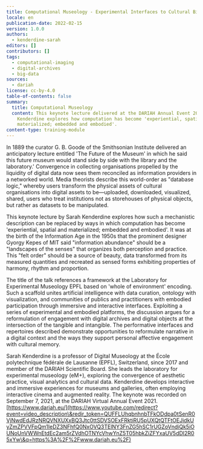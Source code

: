 ```yaml
---
title: Computational Museology - Experimental Interfaces to Cultural Big Data
locale: en
publication-date: 2022-02-15
version: 1.0.0
authors:
  - kenderdine-sarah
editors: []
contributors: []
tags:
  - computational-imaging
  - digital-archives
  - big-data
sources:
  - dariah
license: cc-by-4.0
table-of-contents: false
summary:
  title: Computational Museology
  content: This keynote lecture delivered at the DARIAH Annual Event 2021 by Sarah
    Kenderdine explores how computation has become 'experiential, spatial and
    materialized; embedded and embodied'.
content-type: training-module
---
```

In 1889 the curator G. B. Goode of the Smithsonian Institute delivered an anticipatory lecture entitled 'The Future of the Museum' in which he said this future museum would stand side by side with the library and the laboratory.' Convergence in collecting organisations propelled by the liquidity of digital data now sees them reconciled as information providers in a networked world. Media theorists describe this world-order as "database logic," whereby users transform the physical assets of cultural organisations into digital assets to be—uploaded, downloaded, visualized, shared, users who treat institutions not as storehouses of physical objects, but rather as datasets to be manipulated.

This keynote lecture by Sarah Kenderdine explores how such a mechanistic description can be replaced by ways in which computation has become 'experiential, spatial and materialized; embedded and embodied'. It was at the birth of the Information Age in the 1950s that the prominent designer Gyorgy Kepes of MIT said "information abundance" should be a "landscapes of the senses" that organizes both perception and practice. This "felt order" should be a source of beauty, data transformed from its measured quantities and recreated as sensed forms exhibiting properties of harmony, rhythm and proportion.

The title of the talk references a framework at the Laboratory for Experimental Museology EPFL based on 'whole of environment' encoding. Such a scaffold unites artificial intelligence with data curation, ontology with visualization, and communities of publics and practitioners with embodied participation through immersive and interactive interfaces. Exploiting a series of experimental and embodied platforms, the discussion argues for a reformulation of engagement with digital archives and digital objects at the intersection of the tangible and intangible. The performative interfaces and repertoires described demonstrate opportunities to reformulate narrative in a digital context and the ways they support personal affective engagement with cultural memory.

Sarah Kenderdine is a professor of Digital Museology at the École polytechnique fédérale de Lausanne (EPFL), Switzerland, since 2017 and member of the DARIAH Scientific Board. She leads the laboratory for experimental museology (eM+), exploring the convergence of aesthetic practice, visual analytics and cultural data. Kenderdine develops interactive and immersive experiences for museums and galleries, often employing interactive cinema and augmented reality. The keynote was recorded on September 7, 2021, at the DARIAH Virtual Annual Event 2021. [https://www.dariah.eu/](https://www.youtube.com/redirect?event=video_description\&redir_token=QUFFLUhqbnhnbTFkODdpa0tSenR0VjNwdEdJRzNRQVNXUXxBQ3Jtc0ttSDVSOExFRktiRU5pUXQtQTFtOEJidkUyZmZPVVFpQm1IeDZ3NFhfQ0NxOVQ3TElNY3FnZG5hSC1rUGZoVndiQk5iOUNoUnVWWnEtdEc2am5rZVdhOTNYcVhwYnZ5T05hbkZiZFYxaUV5dDl2R05xYw\&q=https%3A%2F%2Fwww.dariah.eu%2F)

<VideoCard provider="youtube" id="4I_ACsfJlDU" title="Computational Museology: Experimental Interfaces to Cultural Big Data" image="/assets/content/assets/en/resources/hosted/computational-museology-experimental-interfaces-to-cultural-big-data/sarah-kenderdine-image.png" subtitle="Click here to view" />
